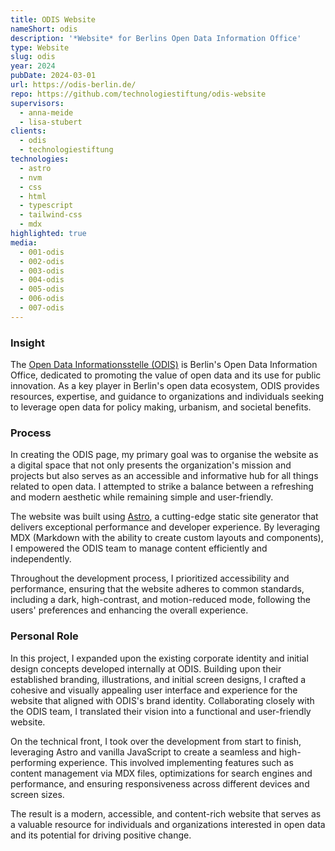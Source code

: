 ```yaml
---
title: ODIS Website
nameShort: odis
description: '*Website* for Berlins Open Data Information Office'
type: Website
slug: odis
year: 2024
pubDate: 2024-03-01
url: https://odis-berlin.de/
repo: https://github.com/technologiestiftung/odis-website
supervisors:
  - anna-meide
  - lisa-stubert
clients:
  - odis
  - technologiestiftung
technologies:
  - astro
  - nvm
  - css
  - html
  - typescript
  - tailwind-css
  - mdx
highlighted: true
media:
  - 001-odis
  - 002-odis
  - 003-odis
  - 004-odis
  - 005-odis
  - 006-odis
  - 007-odis
---
```


### Insight  

The [Open Data Informationsstelle (ODIS)](https://odis-berlin.de/) is Berlin's Open Data Information Office, dedicated to promoting the value of open data and its use for public innovation. As a key player in Berlin's open data ecosystem, ODIS provides resources, expertise, and guidance to organizations and individuals seeking to leverage open data for policy making, urbanism, and societal benefits.

### Process

In creating the ODIS page, my primary goal was to organise the website as a digital space that not only presents the organization's mission and projects but also serves as an accessible and informative hub for all things related to open data. I attempted to strike a balance between a refreshing and modern aesthetic while remaining simple and user-friendly.  

The website was built using [Astro](https://astro.build/), a cutting-edge static site generator that delivers exceptional performance and developer experience. By leveraging MDX (Markdown with the ability to create custom layouts and components), I empowered the ODIS team to manage content efficiently and independently.

Throughout the development process, I prioritized accessibility and performance, ensuring that the website adheres to common standards, including a dark, high-contrast, and motion-reduced mode, following the users' preferences and enhancing the overall experience.

### Personal Role

In this project, I expanded upon the existing corporate identity and initial design concepts developed internally at ODIS. Building upon their established branding, illustrations, and initial screen designs, I crafted a cohesive and visually appealing user interface and experience for the website that aligned with ODIS's brand identity. Collaborating closely with the ODIS team, I translated their vision into a functional and user-friendly website.

On the technical front, I took over the development from start to finish, leveraging Astro and vanilla JavaScript to create a seamless and high-performing experience. This involved implementing features such as content management via MDX files, optimizations for search engines and performance, and ensuring responsiveness across different devices and screen sizes.

The result is a modern, accessible, and content-rich website that serves as a valuable resource for individuals and organizations interested in open data and its potential for driving positive change.